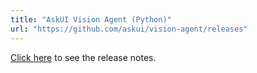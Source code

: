 ---
title: "AskUI Vision Agent (Python)"
url: "https://github.com/askui/vision-agent/releases"
---

[Click here](https://github.com/askui/vision-agent/releases) to see the release notes.